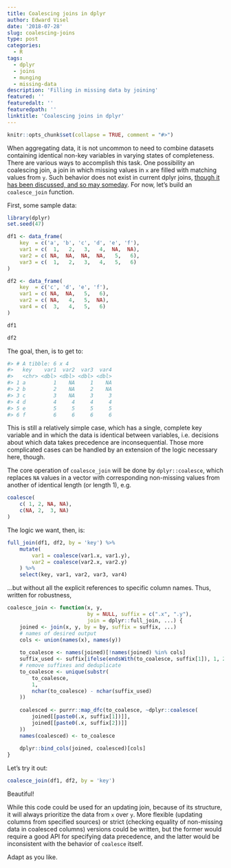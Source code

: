 ```yaml
---
title: Coalescing joins in dplyr
author: Edward Visel
date: '2018-07-28'
slug: coalescing-joins
type: post
categories:
  - R
tags:
  - dplyr
  - joins
  - munging
  - missing-data
description: 'Filling in missing data by joining'
featured: ''
featuredalt: ''
featuredpath: ''
linktitle: 'Coalescing joins in dplyr'
---
```


```r
knitr::opts_chunk$set(collapse = TRUE, comment = "#>")
```


When aggregating data, it is not uncommon to need to combine datasets 
containing identical non-key variables in varying states of completeness. There 
are various ways to accomplish this task. One possibility an coalescing join, a 
join in which missing values in `x` are filled with matching values from `y`. 
Such behavior does not exist in current dplyr joins, [though it has been 
discussed, and so may someday](https://github.com/tidyverse/tidyr/issues/183). 
For now, let's build an `coalesce_join` function.

First, some sample data:

```r
library(dplyr)
set.seed(47)

df1 <- data_frame(
    key  = c('a', 'b', 'c', 'd', 'e', 'f'),
    var1 = c(  1,   2,   3,   4,  NA,  NA),
    var2 = c( NA,  NA,  NA,  NA,   5,   6),
    var3 = c(  1,   2,   3,   4,   5,   6)
)

df2 <- data_frame(
    key  = c('c', 'd', 'e', 'f'),
    var1 = c( NA,  NA,   5,   6),
    var2 = c( NA,   4,   5,  NA),
    var4 = c(  3,   4,   5,   6)
)

df1

df2
```

The goal, then, is to get to:
```r
#> # A tibble: 6 x 4
#>   key    var1  var2  var3  var4
#>   <chr> <dbl> <dbl> <dbl> <dbl>
#> 1 a         1    NA     1    NA
#> 2 b         2    NA     2    NA
#> 3 c         3    NA     3     3
#> 4 d         4     4     4     4
#> 5 e         5     5     5     5
#> 6 f         6     6     6     6
```

This is still a relatively simple case, which has a single, complete key 
variable and in which the data is identical between variables, i.e. decisions 
about which data takes precedence are inconsequential. Those more complicated 
cases can be handled by an extension of the logic necessary here, though.

The core operation of `coalesce_join` will be done by `dplyr::coalesce`, which 
replaces `NA` values in a vector with corresponding non-missing values from 
another of identical length (or length 1), e.g.
```r
coalesce(
    c( 1, 2, NA, NA), 
    c(NA, 2,  3, NA)
)
```

The logic we want, then, is:
```r
full_join(df1, df2, by = 'key') %>% 
    mutate(
        var1 = coalesce(var1.x, var1.y), 
        var2 = coalesce(var2.x, var2.y)
    ) %>% 
    select(key, var1, var2, var3, var4)
```
...but without all the explicit references to specific column names. Thus, 
written for robustness, 

```r
coalesce_join <- function(x, y, 
                          by = NULL, suffix = c(".x", ".y"), 
                          join = dplyr::full_join, ...) {
    joined <- join(x, y, by = by, suffix = suffix, ...)
    # names of desired output
    cols <- union(names(x), names(y))
    
    to_coalesce <- names(joined)[!names(joined) %in% cols]
    suffix_used <- suffix[ifelse(endsWith(to_coalesce, suffix[1]), 1, 2)]
    # remove suffixes and deduplicate
    to_coalesce <- unique(substr(
        to_coalesce, 
        1, 
        nchar(to_coalesce) - nchar(suffix_used)
    ))
    
    coalesced <- purrr::map_dfc(to_coalesce, ~dplyr::coalesce(
        joined[[paste0(.x, suffix[1])]], 
        joined[[paste0(.x, suffix[2])]]
    ))
    names(coalesced) <- to_coalesce
    
    dplyr::bind_cols(joined, coalesced)[cols]
}
```

Let's try it out:

```r
coalesce_join(df1, df2, by = 'key')
```

Beautiful!

While this code could be used for an updating join, because of its structure, 
it will always prioritize the data from `x` over `y`. More flexible (updating 
columns from specified sources) or strict (checking equality of non-missing 
data in coalesced columns) versions could be written, but the former would 
require a good API for specifying data precedence, and the latter would be 
inconsistent with the behavior of `coalesce` itself.

Adapt as you like.
